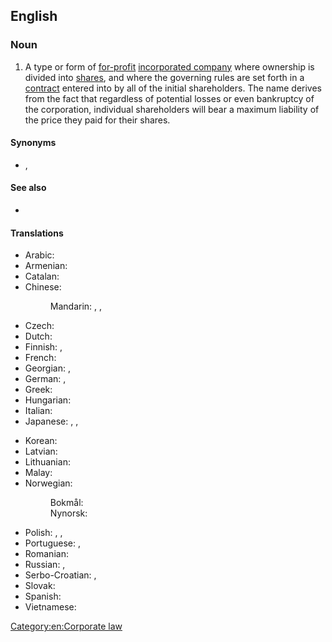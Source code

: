 ==English==
{{wikipedia}}

===Noun===
{{en-noun|limited liability companies}}

# {{lb|en|legal}} A type or form of [[for-profit]] [[incorporated company]] where ownership is divided into [[share]]s, and where the governing rules are set forth in a [[contract]] entered into by all of the initial shareholders. The name derives from the fact that regardless of potential losses or even bankruptcy of the corporation, individual shareholders will bear a maximum liability of the price they paid for their shares.

====Synonyms====
* {{l|en|LLC}}, {{l|en|Ltd.}}

====See also====
* {{l|en|limited company}}

====Translations====
{{trans-top|type of company}}
* Arabic: {{t|ar|شَرِكَة ذَات مَسْؤُولِيَّة مَحْدُودَة|f|tr=šarika ḏāt masʾūliyya maḥdūda}}
* Armenian: {{t|hy|սահմանափակն պատասխանատվությամբ ընկերություն}}
* Catalan: {{t|ca|societat de responsabilitat limitada|f}}
* Chinese:
*: Mandarin: {{t|cmn|有限責任公司|sc=Hani}}, {{t|cmn|有限责任公司|tr=yǒuxiàn zérèn gōngsī|sc=Hani}}, {{t+|cmn|有限公司|tr=yǒuxiàn gōngsī|sc=Hani}}
* Czech: {{t+|cs|společnost s ručením omezeným|f}}
* Dutch: {{t|nl|bijzondere vennootschap met beperkte aansprakelijkheid|f}}
* Finnish: {{qualifier|[[Oy]]}} {{t+|fi|osakeyhtiö}}, {{t|fi|rajavastuuyhtiö}}
* French: {{t|fr|société à responsabilité limitée|f}}
* Georgian: {{t|ka|შეზღუდული პასუხისმგებლობის საზოგადოება}}, {{t|ka|შპს}}
* German: {{t|de|Gesellschaft mit beschränkter Haftung|f}}, {{t+|de|GmbH}}
* Greek: {{t+|el|εταιρεία περιορισμένης ευθύνης|f}}
* Hungarian: {{t+|hu|korlátolt felelősségű társaság}}
* Italian: {{t+|it|società a responsabilità limitata|f}}
* Japanese: {{t|ja|有限責任会社|tr=ゆうげんせきにんがいしゃ, yūgen sekinin gaisha|sc=Jpan}}, {{t|ja|エルエルシー|tr=eru-eru-shī|sc=Jpan}}, {{t+|ja|LLC|alt=ＬＬＣ|sc=Jpan}}
{{trans-mid}}
* Korean: {{t|ko|유한책임회사|sc=Kore}}
* Latvian: {{t|lv|sabiedrība ar ierobežotu atbildību}}
* Lithuanian: {{qualifier|[[UAB]]}} {{t|lt|Uždaroji akcinė bendrovė}}
* Malay: {{t|ms|syarikat liabiliti terhad}}
* Norwegian:
*: Bokmål: {{t+|nb|aksjeselskap|n}}
*: Nynorsk: {{t|nn|aksjeselskap|n}}
* Polish: {{t+|pl|spółka z ograniczoną odpowiedzialnością|f}}, {{t|pl|spółka z o.o.|f}}, {{t+|pl|sp. z o.o.|f}}
* Portuguese: {{qualifier|[[Lda.]]}} {{t|pt|limitada|f}}, {{t|pt|sociedade de responsabilidade limitada|f}}
* Romanian: {{t|ro|societate cu răspundere limitată|f}}
* Russian: {{t+|ru|о́бщество с ограни́ченной отве́тственностью|n}}, {{t+|ru|ООО|n}}
* Serbo-Croatian: {{t|sh|društvo s ograničenom odgovornošću|n}}, {{t|sh|D.O.O.}}
* Slovak: {{t|sk|spoločnosť s ručením obmedzeným|f}}
* Spanish: {{t|es|sociedad de responsabilidad limitada|f}}
* Vietnamese: {{t+|vi|công ty trách nhiệm hữu hạn}}
{{trans-bottom}}

[[Category:en:Corporate law]]